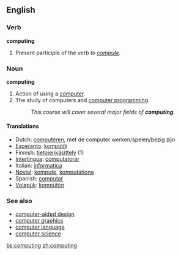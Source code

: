 ==English==

===Verb===
'''computing'''

# Present participle of the verb ''to [[compute]].''

===Noun===
'''computing'''

# Action of using a [[computer]].
# The study of computers and [[computer programming]].
#:''This course will cover several major fields of '''computing'''.''

====Translations====
{{rfc-trans}}
*Dutch: [[computeren]], met de computer werken/spelen/bezig zijn
*[[Esperanto]]: [[komputili]]
*Finnish: [[tietojenkäsittely]] (1)
*[[Interlingua]]: [[computatorar]]
*Italian: [[informatica]]
*[[Novial]]: [[komputo]], [[komputatione]]
*Spanish: [[computar]]
*[[Volapük]]: [[kompütön]]

===See also===
*[[computer-aided design]]
*[[computer graphics]]
*[[computer language]]
*[[computer science]]

[[bs:computing]]
[[zh:computing]]
